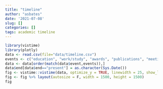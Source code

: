 ```yaml
---
title: "timeline"
author: "asbates"
date: '2021-07-08'
slug: []
categories: []
tags: academic timeline
---
```


```r
library(vistime)
library(plotly)
data <- read.csv(file="data/timeline.csv")
events <- c("education", "work/study", "awards", "publications", "meetings", "experience", "other")
data <- data[order(match(data$event,events)),]
data$end[data$end=="present"] = as.character(Sys.Date())
fig <- vistime::vistime(data, optimize_y = TRUE, linewidth = 25, show_labels = TRUE)
fig <- fig %>% layout(autosize = F, width = 1500, height = 1500)
fig
```

